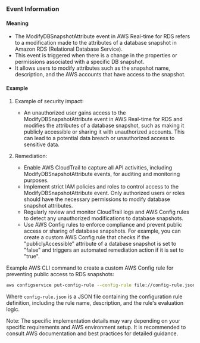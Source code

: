 
### Event Information

#### Meaning

- The ModifyDBSnapshotAttribute event in AWS Real-time for RDS refers to a modification made to the attributes of a database snapshot in Amazon RDS (Relational Database Service).
- This event is triggered when there is a change in the properties or permissions associated with a specific DB snapshot.
- It allows users to modify attributes such as the snapshot name, description, and the AWS accounts that have access to the snapshot.

#### Example

1. Example of security impact: 
   - An unauthorized user gains access to the ModifyDBSnapshotAttribute event in AWS Real-time for RDS and modifies the attributes of a database snapshot, such as making it publicly accessible or sharing it with unauthorized accounts. This can lead to a potential data breach or unauthorized access to sensitive data.

2. Remediation:
   - Enable AWS CloudTrail to capture all API activities, including ModifyDBSnapshotAttribute events, for auditing and monitoring purposes.
   - Implement strict IAM policies and roles to control access to the ModifyDBSnapshotAttribute event. Only authorized users or roles should have the necessary permissions to modify database snapshot attributes.
   - Regularly review and monitor CloudTrail logs and AWS Config rules to detect any unauthorized modifications to database snapshots.
   - Use AWS Config rules to enforce compliance and prevent public access or sharing of database snapshots. For example, you can create a custom AWS Config rule that checks if the "publiclyAccessible" attribute of a database snapshot is set to "false" and triggers an automated remediation action if it is set to "true".

Example AWS CLI command to create a custom AWS Config rule for preventing public access to RDS snapshots:

```bash
aws configservice put-config-rule --config-rule file://config-rule.json
```

Where `config-rule.json` is a JSON file containing the configuration rule definition, including the rule name, description, and the rule's evaluation logic.

Note: The specific implementation details may vary depending on your specific requirements and AWS environment setup. It is recommended to consult AWS documentation and best practices for detailed guidance.

